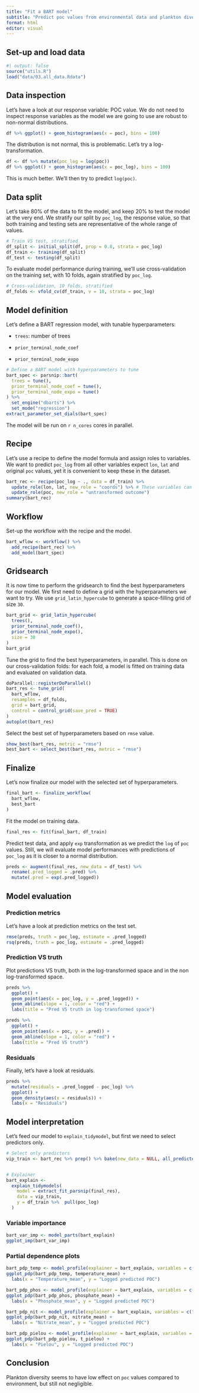 ```yaml
---
title: "Fit a BART model"
subtitle: "Predict poc values from environmental data and plankton diversity."
format: html
editor: visual
---
```


## Set-up and load data

```r
#| output: false
source("utils.R")
load("data/03.all_data.Rdata")
```

## Data inspection

Let’s have a look at our response variable: POC value. We do not need to inspect response variables as the model we are going to use are robust to non-normal distributions.

```r
df %>% ggplot() + geom_histogram(aes(x = poc), bins = 100)
```

The distribution is not normal, this is problematic. Let’s try a log-transformation.

```r
df <- df %>% mutate(poc_log = log(poc))
df %>% ggplot() + geom_histogram(aes(x = poc_log), bins = 100)
```

This is much better. We’ll then try to predict `log(poc)`.

## Data split

Let’s take 80% of the data to fit the model, and keep 20% to test the model at the very end. We stratify our split by `poc_log`, the response value, so that both training and testing sets are representative of the whole range of values.

```r
# Train VS test, stratified
df_split <- initial_split(df, prop = 0.8, strata = poc_log)
df_train <- training(df_split)
df_test <- testing(df_split)
```

To evaluate model performance during training, we’ll use cross-validation on the training set, with 10 folds, again stratified by `poc_log`.

```r
# Cross-validation, 10 folds, stratified
df_folds <- vfold_cv(df_train, v = 10, strata = poc_log)
```

## Model definition

Let’s define a BART regression model, with tunable hyperparameters:

-   `trees`: number of trees

-   `prior_terminal_node_coef`

-   `prior_terminal_node_expo`

```r
# Define a BART model with hyperparameters to tune
bart_spec <- parsnip::bart(
  trees = tune(),
  prior_terminal_node_coef = tune(),
  prior_terminal_node_expo = tune()
) %>%
  set_engine("dbarts") %>%
  set_mode("regression")
extract_parameter_set_dials(bart_spec)
```

The model will be run on `r n_cores` cores in parallel.

## Recipe

Let’s use a recipe to define the model formula and assign roles to variables. We want to predict `poc_log` from all other variables expect `lon`, `lat` and original `poc` values, yet it is convenient to keep these in the dataset.

```r
bart_rec <- recipe(poc_log ~ ., data = df_train) %>%
  update_role(lon, lat, new_role = "coords") %>% # These variables can be retained in the data but not included in the model
  update_role(poc, new_role = "untransformed outcome")
summary(bart_rec)
```

## Workflow

Set-up the workflow with the recipe and the model.

```r
bart_wflow <- workflow() %>%
  add_recipe(bart_rec) %>%
  add_model(bart_spec)
```

## Gridsearch

It is now time to perform the gridsearch to find the best hyperparameters for our model. We first need to define a grid with the hyperparameters we want to try. We use `grid_latin_hypercube` to generate a space-filling grid of size `30`.

```r
bart_grid <- grid_latin_hypercube(
  trees(),
  prior_terminal_node_coef(),
  prior_terminal_node_expo(),
  size = 30
)
bart_grid
```

Tune the grid to find the best hyperparameters, in parallel. This is done on our cross-validation folds: for each fold, a model is fitted on training data and evaluated on validation data.

```r
doParallel::registerDoParallel()
bart_res <- tune_grid(
  bart_wflow,
  resamples = df_folds,
  grid = bart_grid,
  control = control_grid(save_pred = TRUE)
)
autoplot(bart_res)
```

Select the best set of hyperparameters based on `rmse` value.

```r
show_best(bart_res, metric = "rmse")
best_bart <- select_best(bart_res, metric = "rmse")
```

## Finalize

Let’s now finalize our model with the selected set of hyperparameters.

```r
final_bart <- finalize_workflow(
  bart_wflow,
  best_bart
)
```

Fit the model on training data.

```r
final_res <- fit(final_bart, df_train)
```

Predict test data, and apply `exp` transformation as we predict the `log` of `poc` values. Still, we will evaluate model performances with predictions of `poc_log` as it is closer to a normal distribution.

```r
preds <- augment(final_res, new_data = df_test) %>%
  rename(.pred_logged = .pred) %>%
  mutate(.pred = exp(.pred_logged))
```

## Model evaluation

### Prediction metrics

Let’s have a look at prediction metrics on the test set.

```r
rmse(preds, truth = poc_log, estimate = .pred_logged)
rsq(preds, truth = poc_log, estimate = .pred_logged)
```

### Prediction VS truth

Plot predictions VS truth, both in the log-transformed space and in the non log-transformed space.

```r
preds %>%
  ggplot() +
  geom_point(aes(x = poc_log, y = .pred_logged)) +
  geom_abline(slope = 1, color = "red") +
  labs(title = "Pred VS truth in log-transformed space")

preds %>%
  ggplot() +
  geom_point(aes(x = poc, y = .pred)) +
  geom_abline(slope = 1, color = "red") +
  labs(title = "Pred VS truth")
```

### Residuals

Finally, let’s have a look at residuals.

```r
preds %>%
  mutate(residuals = .pred_logged - poc_log) %>%
  ggplot() +
  geom_density(aes(x = residuals)) +
  labs(x = "Residuals")
```

## Model interpretation

Let’s feed our model to `explain_tidymodel`, but first we need to select predictors only.

```r
# Select only predictors
vip_train <- bart_rec %>% prep() %>% bake(new_data = NULL, all_predictors())


# Explainer
bart_explain <-
  explain_tidymodels(
    model = extract_fit_parsnip(final_res),
    data = vip_train,
    y = df_train %>%  pull(poc_log)
  )
```

### Variable importance

```r
bart_var_imp <- model_parts(bart_explain)
ggplot_imp(bart_var_imp)
```

### Partial dependence plots

```r
bart_pdp_temp <- model_profile(explainer = bart_explain, variables = c("temperature_mean"))
ggplot_pdp(bart_pdp_temp, temperature_mean) +
  labs(x = "Temperature_mean", y = "Logged predicted POC")

bart_pdp_phos <- model_profile(explainer = bart_explain, variables = c("phosphate_mean"))
ggplot_pdp(bart_pdp_phos, phosphate_mean) +
  labs(x = "Phosphate_mean", y = "Logged predicted POC")

bart_pdp_nit <- model_profile(explainer = bart_explain, variables = c("nitrate_mean"))
ggplot_pdp(bart_pdp_nit, nitrate_mean) +
  labs(x = "Nitrate_mean", y = "Logged predicted POC")

bart_pdp_pielou <- model_profile(explainer = bart_explain, variables = c("t_pielou"))
ggplot_pdp(bart_pdp_pielou, t_pielou) +
  labs(x = "Pielou", y = "Logged predicted POC")
```

## Conclusion

Plankton diversity seems to have low effect on `poc` values compared to environment, but still not negligible.
